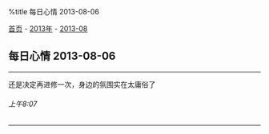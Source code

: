 %title 每日心情 2013-08-06

[[../../../index|首页]] - [[../index|2013年]] - [[index|2013-08]]
==每日心情 2013-08-06==
----
还是决定再进修一次，身边的氛围实在太庸俗了
======上午8:07======
----
